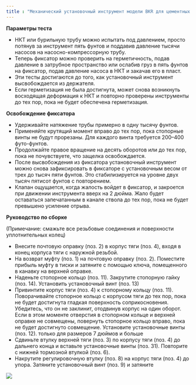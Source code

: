 ```yaml
---
title : "Механический установочный инструмент модели BKR для цементных фиксаторов золотникового клапана «BKR»"
---
```


**Параметры теста**

* НКТ или бурильную трубу можно испытать под давлением, просто потянув за инструмент пять фунтов и поддавив давление тысячи насосов на насосно-компрессорную трубу.
* Теперь фиксатор можно проверить на герметичность, подав давление в затрубное пространство или ослабив груз в пять фунтов на фиксатор, подав давление насоса в НКТ и закачав его в пласт.
* Эти тесты достигаются до того, как установочный инструмент высвобождается из держателя.
* Если герметизация не была достигнута, может снова возникнуть восходящая деформация к НКТ и повторно проверены инструменты до тех пор, пока не будет обеспечена герметизация.

**Освобождение фиксатора**

* Удерживайте натяжение трубы примерно в одну тысячу фунтов.
* Применяйте крутящий момент вправо до тех пор, пока стопорные винты не будут прорезаны. Для каждого винта требуется 200–400 футо-фунтов.
* Продолжайте правое вращение на десять оборотов или до тех пор, пока не почувствуете, что защелка освобождается.
* После высвобождения из фиксатора установочный инструмент можно снова зафиксировать в фиксаторе с установочным весом от трех до тысяч пяти фунтов. Это стабилизируется на уровне двух тысяч пятисот фунтов с повторением.
* Клапан ощущается, когда жалость войдет в фиксатор, и закроется при движении инструмента вверх на 2 дюйма. Жало будет оставаться запечатанным в канале ствола до тех пор, пока не будет превышено усиление отрыва.

**Руководство по сборке**

(Примечание: смажьте все резьбовые соединения и поверхности уплотнительных колец)

* Внесите почтовую оправку (поз. 2) в корпус тяги (поз. 4), входя в конец корпуса тяги с наружной резьбой.
* На возврат муфту (поз. 1) на почтовую оправку (поз. 2). Поместите прибыль муфту в тиски и затяните с помощью ключа, помещенного в канавку на верхней оправке.
* Наденьте стопорное кольцо (поз. 11). Закрутите стопорную гайку (поз. 14). Установить установочный винт (поз. 13)
* Привинтите корпус тяги (поз. 4) к стопорному кольцу (поз. 11). Поворачивайте стопорное кольцо с корпусом тяги до тех пор, пока не будет достигнута гладкая поверхность соприкосновения. Убедитесь, что он не заклинит, отодвинув корпус на один оборот. Если в этом моменте отверстия в стопорном кольце и верхней оправке не совмещены, повернуть стопорное кольцо вправо, пока не будет достигнуто совмещение. Установите установочные винты (поз. 12). только для размеров 7 дюймов и больше
* Сдвиньте втулку верхней тяги (поз. 3) по корпусу тяги (поз. 4) до дальнего конца и вставьте установочные винты (поз. 31). Повторите с нижней тормозной втулкой (поз. 6).
* Накрутите регулировочную втулку (поз. 8) на корпус тяги (поз. 4) до упора. Затяните установочный винт (поз. 9) и затяните

<img src="./model-bkr-mechanical-setting-tool-for-bkr-sleeve-valve-cement-retainers-and-b-1-bridge-plugs.png" />
